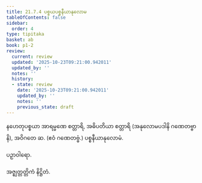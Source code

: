 ```yaml
---
title: 21.7.4 ပစ္စယပစ္စနီယာနုလောမ
tableOfContents: false
sidebar:
  order: 4
type: tipitaka
basket: ab
book: p1-2
review:
  current: review
  updated: '2025-10-23T09:21:00.942011'
  updated_by: ''
  notes: ''
  history:
  - state: review
    date: '2025-10-23T09:21:00.942011'
    updated_by: ''
    notes: ''
    previous_state: draft
---
```



<ReviewStatus review={frontmatter.review} showDetails={true} />

<HypothesisAnnotation frontmatter={frontmatter} />

<DynamicBreadcrumb />

<Division number="56" book="p1-2" e="ch" v="37" p="453">

<Paragraph number="2868" book="p1-2">
နဟေတုပစ္စယာ အာရမ္မဏေ စတ္တာရိ, အဓိပတိယာ စတ္တာရိ (အနုလောမပဒါနိ ဂဏေတဗ္ဗာနိ), အဝိဂတေ ဆ. (ဧဝံ ဂဏေတဗ္ဗံ.)

</Paragraph>
</Division>

<Paragraph number="2869" type="center" book="p1-2">
ပစ္စနီယာနုလောမံ.

  
ပဉှာဝါရော.



</Paragraph>

<Paragraph number="2870" type="center" book="p1-2">
အဇ္ဈတ္တတ္တိကံ နိဋ္ဌိတံ.
</Paragraph>